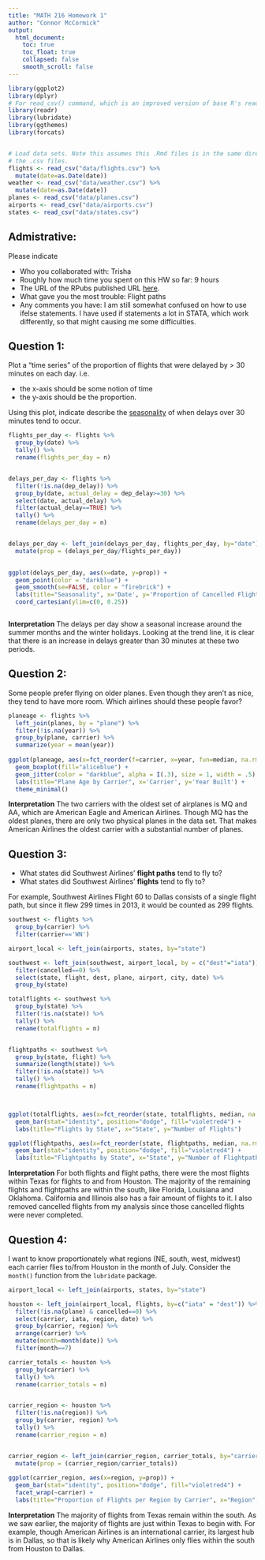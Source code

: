 ```yaml
---
title: "MATH 216 Homework 1"
author: "Connor McCormick"
output:
  html_document:
    toc: true
    toc_float: true
    collapsed: false
    smooth_scroll: false
---
```


```r
library(ggplot2)
library(dplyr)
# For read_csv() command, which is an improved version of base R's read.csv()
library(readr) 
library(lubridate)
library(ggthemes)
library(forcats)


# Load data sets. Note this assumes this .Rmd files is in the same directory as
# the .csv files.
flights <- read_csv("data/flights.csv") %>% 
  mutate(date=as.Date(date))
weather <- read_csv("data/weather.csv") %>% 
  mutate(date=as.Date(date))
planes <- read_csv("data/planes.csv")
airports <- read_csv("data/airports.csv")
states <- read_csv("data/states.csv")
```





## Admistrative:

Please indicate

* Who you collaborated with: Trisha
* Roughly how much time you spent on this HW so far: 9 hours
* The URL of the RPubs published URL [here](http://rpubs.com/connormccormick/HW1).
* What gave you the most trouble: Flight paths
* Any comments you have: I am still somewhat confused on how to use ifelse statements.  I have used if statements a lot in STATA, which work differently, so that might causing me some difficulties.





## Question 1:

Plot a "time series" of the proportion of flights that were delayed by > 30 minutes on each day.  i.e.
 
* the x-axis should be some notion of time
* the y-axis should be the proportion.

Using this plot, indicate describe the
[seasonality](https://en.wikipedia.org/wiki/Seasonality) of when delays over 30
minutes tend to occur.

```r

flights_per_day <- flights %>% 
  group_by(date) %>% 
  tally() %>% 
  rename(flights_per_day = n)


delays_per_day <- flights %>% 
  filter(!is.na(dep_delay)) %>%
  group_by(date, actual_delay = dep_delay>=30) %>% 
  select(date, actual_delay) %>%
  filter(actual_delay==TRUE) %>%
  tally() %>% 
  rename(delays_per_day = n)


delays_per_day <- left_join(delays_per_day, flights_per_day, by="date") %>%
  mutate(prop = (delays_per_day/flights_per_day))
  

ggplot(delays_per_day, aes(x=date, y=prop)) +
  geom_point(color = "darkblue") +
  geom_smooth(se=FALSE, color = "firebrick") +
  labs(title="Seasonality", x='Date', y='Proportion of Cancelled Flights') +
  coord_cartesian(ylim=c(0, 0.25)) 



```


**Interpretation** 
The delays per day show a seasonal increase around the summer months and the winter holidays. Looking at the trend line, it is clear that there is an increase in delays greater than 30 minutes at these two periods.



## Question 2:

Some people prefer flying on older planes.  Even though they aren't as nice,
they tend to have more room.  Which airlines should these people favor?

```r

planeage <- flights %>%
  left_join(planes, by = "plane") %>%
  filter(!is.na(year)) %>%
  group_by(plane, carrier) %>% 
  summarize(year = mean(year)) 
  
ggplot(planeage, aes(x=fct_reorder(f=carrier, x=year, fun=median, na.rm=TRUE), y=year)) +
  geom_boxplot(fill="aliceblue") +
  geom_jitter(color = "darkblue", alpha = I(.3), size = 1, width = .5) +
  labs(title="Plane Age by Carrier", x='Carrier', y='Year Built') +
  theme_minimal()

```

**Interpretation** 
The two carriers with the oldest set of airplanes is MQ and AA, which are American Eagle and American Airlines.  Though MQ has the oldest planes, there are only two physical planes in the data set. That makes American Airlines the oldest carrier with a substantial number of planes.   



## Question 3:

* What states did Southwest Airlines' **flight paths** tend to fly to?
* What states did Southwest Airlines' **flights** tend to fly to?

For example, Southwest Airlines Flight 60 to Dallas consists of a single flight
path, but since it flew 299 times in 2013, it would be counted as 299 flights.

```r

southwest <- flights %>%
  group_by(carrier) %>%
  filter(carrier=='WN')

airport_local <- left_join(airports, states, by="state")

southwest <- left_join(southwest, airport_local, by = c("dest"="iata")) %>%
  filter(cancelled==0) %>%
  select(state, flight, dest, plane, airport, city, date) %>%
  group_by(state)

totalflights <- southwest %>% 
  group_by(state) %>% 
  filter(!is.na(state)) %>%
  tally() %>% 
  rename(totalflights = n)


flightpaths <- southwest %>% 
  group_by(state, flight) %>% 
  summarize(length(state)) %>%
  filter(!is.na(state)) %>%
  tally() %>% 
  rename(flightpaths = n)



ggplot(totalflights, aes(x=fct_reorder(state, totalflights, median, na.rm=TRUE), y=totalflights)) +
  geom_bar(stat="identity", position="dodge", fill="violetred4") +
  labs(title="Flights by State", x="State", y="Number of Flights")

ggplot(flightpaths, aes(x=fct_reorder(state, flightpaths, median, na.rm=TRUE), y=flightpaths)) +
  geom_bar(stat="identity", position="dodge", fill="violetred4") +
  labs(title="Flightpaths by State", x="State", y="Number of Flightpaths")


```

**Interpretation** 
For both flights and flight paths, there were the most flights within Texas for flights to and from Houston.  The majority of the remaining flights and flightpaths are within the south, like Florida, Louisiana and Oklahoma.  California and Illinois also has a fair amount of flights to it.  I also removed cancelled flights from my analysis since those cancelled flights were never completed.    




## Question 4:

I want to know proportionately what regions (NE, south, west, midwest) each 
carrier flies to/from Houston in the month of July.  Consider the `month()`
function from the `lubridate` package.

```r

airport_local <- left_join(airports, states, by="state")

houston <- left_join(airport_local, flights, by=c("iata" = "dest")) %>%
  filter(!is.na(plane) & cancelled==0) %>%
  select(carrier, iata, region, date) %>%
  group_by(carrier, region) %>%
  arrange(carrier) %>%
  mutate(month=month(date)) %>%
  filter(month==7)

carrier_totals <- houston %>% 
  group_by(carrier) %>% 
  tally() %>% 
  rename(carrier_totals = n)


carrier_region <- houston %>% 
  filter(!is.na(region)) %>%
  group_by(carrier, region) %>% 
  tally() %>% 
  rename(carrier_region = n)


carrier_region <- left_join(carrier_region, carrier_totals, by="carrier") %>%
  mutate(prop = (carrier_region/carrier_totals))
  
ggplot(carrier_region, aes(x=region, y=prop)) +
  geom_bar(stat="identity", position="dodge", fill="violetred4") +
  facet_wrap(~carrier) +
  labs(title="Proportion of Flights per Region by Carrier", x="Region", y="Proportion of Flights") 

```

**Interpretation** 
The majority of flights from Texas remain within the south.  As we saw earlier, the majority of flights are just within Texas to begin with.  For example, though American Airlines is an international carrier, its largest hub is in Dallas, so that is likely why American Airlines only flies within the south from Houston to Dallas.